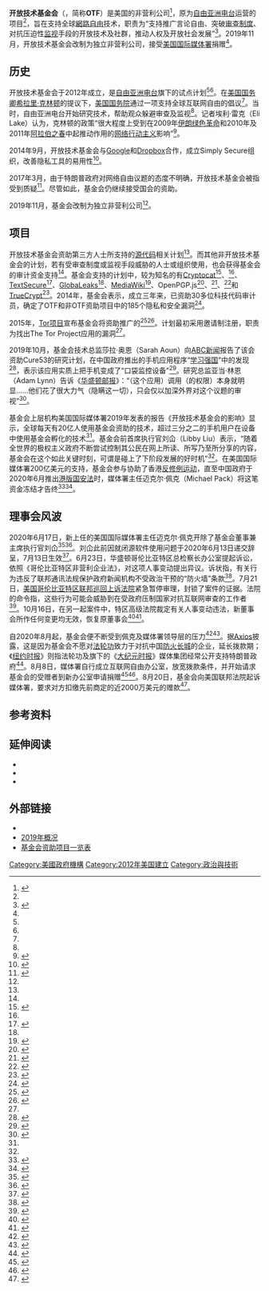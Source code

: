 {{NoteTA
|G1=IT
}}

{{Infobox organization
| name                = 开放技术基金会<br/>Open Technology Fund
| logo                = Open Technology Fund logo.svg
| caption             = 
| abbreviation        = OTF
| formation           = {{Start date|2012}}
| founder             = 
| type                = 
| status              = 
| purpose             = 支持[[突破网络审查|突破网络审查]]和[[网络隐私|网络隐私]]技术<ref name="values-principles"/><ref name="otf-history">{{cite web |title=OTF's History |url=https://www.opentech.fund/about/our-history/ |website=Open Technology Fund |access-date=2019-10-20 |archive-date=2021-01-16 |archive-url=https://web.archive.org/web/20210116072301/https://www.opentech.fund/about/our-history/ |dead-url=no }}</ref>
| headquarters        = M街西南2025号300房
| location            = [[华盛顿哥伦比亚特区|华盛顿哥伦比亚特区]]
| coords              = 
| region_served       = 
| membership          = 
| language            = 
| parent_organization = [[美国国际媒体署|美国国际媒体署]]
| leader_title        = 行政总裁
| leader_name         = 刘仚<ref name=MeriTalk>{{cite web|url=https://www.meritalk.com/articles/open-technology-fund-names-ceo-president/|title=Open Technology Fund Names CEO, President|website=MeriTalk|date=2019-11-26|accessdate=2021-02-28|archive-date=2020-10-22|archive-url=https://web.archive.org/web/20201022003709/https://www.meritalk.com/articles/open-technology-fund-names-ceo-president/|dead-url=no}}</ref><ref name=USAGM2019-11-25>{{cite web|url=https://www.usagm.gov/2019/11/25/usagm-launches-independent-internet-freedom-grantee/|title=USAGM launches independent internet freedom grantee|website=USAGM|date=2019-11-25|accessdate=2021-02-28|archive-date=2020-10-28|archive-url=https://web.archive.org/web/20201028165913/https://www.usagm.gov/2019/11/25/usagm-launches-independent-internet-freedom-grantee/|dead-url=no}}</ref>
| leader_title2       = 主席
| leader_name2        = 劳拉·坎宁安（Laura Cunningham）<ref name=MeriTalk/><ref name=USAGM2019-11-25/>
| affiliations        = [[美國聯邦政府|美國聯邦政府]]
| budget              = 1500万美元<ref name=USAGM-OTF2019>{{cite web|url=https://www.usagm.gov/networks/otf/|title=Open Technology Fund|website=USAGM|access-date=2019-12-30|archive-date=2020-12-16|archive-url=https://web.archive.org/web/20201216051119/https://www.usagm.gov/networks/otf/|dead-url=no}}</ref>
| num_staff           = 12-15人<ref name="team">{{cite web|title=Team|url=https://www.opentech.fund/about/people/?person_type=1|website=Open Technology Fund|access-date=2019-10-18|archive-date=2021-01-16|archive-url=https://web.archive.org/web/20210116202754/https://www.opentech.fund/about/people/?person_type=1|dead-url=no}}</ref>
| num_volunteers      = 
| website             = {{url|https://www.opentech.fund}}
}}

'''开放技术基金会'''（{{lang-en|Open Technology Fund}}，简称'''OTF'''）是美国的非营利公司<ref name=":0">{{Cite web|url=https://www.opentech.fund/news/new-independent-otf/|title=A New, Independent OTF|website=Open Technology Fund|language=en|access-date=2019-11-26|archive-date=2021-02-21|archive-url=https://web.archive.org/web/20210221010821/https://www.opentech.fund/news/new-independent-otf/|dead-url=no}}</ref>，原为[[自由亚洲电台|自由亚洲电台]]运营的项目<ref name=":0" />，旨在支持全球[[網路自由|網路自由]]技术，职责为“支持推广言论自由、突破[[审查制度|审查制度]]、对抗压迫性[[监视|监视]]手段的开放技术及社群，推动人权及开放社会发展”<ref name="values-principles">{{cite web|url=https://www.opentech.fund/about/values-principles/|title=Values & Principles|website=Open Technology Fund|access-date=2019-10-20|archive-date=2020-11-26|archive-url=https://web.archive.org/web/20201126032911/https://www.opentech.fund/about/values-principles/|dead-url=no}}</ref>。2019年11月，开放技术基金会改制为独立非营利公司，接受[[美国国际媒体署|美国国际媒体署]]捐赠<ref name=":0" />。

==历史==
开放技术基金会于2012年成立，是[[自由亚洲电台|自由亚洲电台]]旗下的试点计划<ref name="otf-history"/><ref name=":0" />。在[[美国国务卿|美国国务卿]][[希拉里·克林顿|希拉里·克林顿]]的提议下，[[美国国务院|美国国务院]]通过一项支持全球互联网自由的倡议<ref name="Lake-2015-09-18"/>。当时，自由亚洲电台开始研究技术，帮助观众躲避审查及监视<ref name="Lake-2015-09-18" />。记者埃利·雷克（Eli Lake）认为，克林顿的政策“很大程度上受到在2009年[[伊朗绿色革命|伊朗绿色革命]]和2010年及2011年[[阿拉伯之春|阿拉伯之春]]中起推动作用的[[网络行动主义|网络行动主义]]影响”<ref name="Lake-2015-09-18">{{cite web|last1=Lake|first1=Eli|title=Government Is Fighting Itself on Encryption|url=http://www.bloombergview.com/articles/2015-09-18/government-is-fighting-itself-on-encryption|website=Bloomberg View|publisher=Bloomberg L.P.|type=Column|access-date=2016-02-15|date=2015-09-18|archive-date=2016-04-08|archive-url=https://web.archive.org/web/20160408195551/http://www.bloombergview.com/articles/2015-09-18/government-is-fighting-itself-on-encryption|dead-url=no}}</ref>。

2014年9月，开放技术基金会与[[Google|Google]]和[[Dropbox|Dropbox]]合作，成立Simply Secure组织，改善隐私工具的易用性<ref>{{cite web|last1=Rushe|first1=Dominic|title=Google and Dropbox launch Simply Secure to improve online security|url=https://www.theguardian.com/technology/2014/sep/18/google-dropbox-simply-secure-security-tech|website=The Guardian|publisher=Guardian Media Group|access-date=2016-02-14|date=2014-09-18|archive-date=2020-11-11|archive-url=https://web.archive.org/web/20201111205109/http://www.theguardian.com/technology/2014/sep/18/google-dropbox-simply-secure-security-tech|dead-url=no}}</ref>。

2017年3月，由于特朗普政府对网络自由议题的态度不明确，开放技术基金会被指受到质疑<ref>{{cite web|last1=Melendez|first1=Steven|title=U.S.-Backed Efforts To Promote Openness And Democracy Are At Risk In The Age Of Trump|url=https://www.fastcompany.com/3068328/us-backed-efforts-to-promote-openness-and-democracy-are-at-risk-in-the-age-of-trump|website=Fast Company|publisher=Fast Company, Inc|date=2017-03-24|accessdate=2021-02-28|archive-date=2020-08-09|archive-url=https://web.archive.org/web/20200809205348/https://www.fastcompany.com/3068328/us-backed-efforts-to-promote-openness-and-democracy-are-at-risk-in-the-age-of-trump|dead-url=no}}</ref>。尽管如此，基金会仍继续接受国会的资助。

2019年11月，基金会改制为独立非营利公司<ref name=":0"/>。

==项目==
开放技术基金会资助第三方人士{{le|信息技术安全审计|Information technology security audit|审计}}所支持的[[源代码|源代码]]相关计划<ref name="code-audits"/>。而其他非开放技术基金会的计划，若有受审查制度或监视手段威胁的人士或组织使用，也会获得基金会的审计资金支持<ref name="code-audits"/>。基金会支持的计划中，较为知名的有[[Cryptocat|Cryptocat]]<ref>{{cite web|first1=Alban|last1=Diquet|first2=David|last2=Thiel|first3=Scott|last3=Stender|title=Open Technology Fund CryptoCat iOS Application Penetration Test|url=https://isecpartners.github.io/publications/iSEC_Cryptocat_iOS.pdf|publisher=iSEC Partners|access-date=2016-02-13|date=2014-02-07|archive-date=2020-11-12|archive-url=https://web.archive.org/web/20201112023318/http://isecpartners.github.io/publications/iSEC_Cryptocat_iOS.pdf|dead-url=no}}</ref>、{{le|Commotion Wireless|Commotion Wireless}}<ref name="isecpartners-2013"/>、[[TextSecure|TextSecure]]<ref name="isecpartners-2013">{{cite web |title=Working with the Open Technology Fund |url=https://isecpartners.github.io/2013/10/14/open-tech-fund-report-release.html |first1=Tom |last1=Ritter |publisher=iSEC Partners |date=2013-10-14 |access-date=2016-02-13 |archive-date=2019-10-08 |archive-url=https://web.archive.org/web/20191008001831/https://isecpartners.github.io/2013/10/14/open-tech-fund-report-release.html |dead-url=no }}</ref>、[[GlobaLeaks|GlobaLeaks]]<ref name="isecpartners-2013"/>、[[MediaWiki|MediaWiki]]<ref>{{cite web|last1=Steipp|first1=Chris|title=Improving the security of our users on Wikimedia sites|url=https://blog.wikimedia.org/2015/04/20/improving-security-for-our-users/|website=Wikimedia Blog|publisher=Wikimedia Foundation|access-date=2016-02-13|date=2015-04-20|archive-date=2020-06-30|archive-url=https://web.archive.org/web/20200630004258/https://blog.wikimedia.org/2015/04/20/improving-security-for-our-users/|dead-url=no}}</ref>、OpenPGP.js<ref>{{cite web|last1=Heiderich|first1=Mario|last2=Kotowicz|first2=Krzysztof|last3=Magazinius|first3=Jonas|last4=Antesberger|first4=Franz|title=Pentest-Report OpenPGP.js 02.2014|url=https://cure53.de/pentest-report_openpgpjs.pdf|publisher=Cure53|access-date=2016-02-14|date=2014-02|archive-date=2020-11-30|archive-url=https://web.archive.org/web/20201130224909/https://cure53.de/pentest-report_openpgpjs.pdf|dead-url=no}}</ref>、{{tsl|en|Nitrokey|Nitrokey}}<ref>{{Cite web|last1=McDevitt|first1=Dan|title=Nitrokey Storage Firmware and Hardware Security Audits|url=https://www.opentech.fund/article/nitrokey-storage-firmware-and-hardware-security-audits|publisher=Open Technology Fund|access-date=2016-02-15|date=2015-10-02|archive-date=2017-06-20|archive-url=https://web.archive.org/web/20170620143747/https://www.opentech.fund/article/nitrokey-storage-firmware-and-hardware-security-audits|dead-url=no}}</ref>、{{tsl|en|Ricochet (software)|Ricochet (软件)|Ricochet}}<ref>{{cite web|last1=Cox|first1=Joseph|title='Ricochet', the Messenger That Beats Metadata, Passes Security Audit|url=http://motherboard.vice.com/read/ricochet-encrypted-messenger-tackles-metadata-problem-head-on|website=Motherboard|publisher=Vice Media LLC|access-date=2016-02-17|date=2016-02-17|archive-date=2017-01-23|archive-url=https://web.archive.org/web/20170123013927/https://motherboard.vice.com/read/ricochet-encrypted-messenger-tackles-metadata-problem-head-on|dead-url=no}}</ref>和[[TrueCrypt|TrueCrypt]]<ref>{{cite web|last1=White|first1=Kenneth|last2=Green|first2=Matthew|title=IsTrueCryptAuditedYet?|url=http://istruecryptauditedyet.com/|website=Open Crypto Audit Project|access-date=2016-02-14|date=2014-01-21|archive-date=2021-02-15|archive-url=https://web.archive.org/web/20210215205627/http://istruecryptauditedyet.com/|dead-url=no}}</ref>。2014年，基金会表示，成立三年来，已资助30多位科技代码审计员，确定了OTF和非OTF资助项目中的185个隐私和安全漏洞<ref name="code-audits">{{cite web|last1=Hurley|first1=Chad|title=Code Audits are Good. Making Code Audits Public is Better|url=https://www.opentech.fund/article/code-audits-are-good-making-code-audits-public-better|website=Open Technology Fund|access-date=2016-02-14|date=2014-12-10|archive-date=2018-03-20|archive-url=https://web.archive.org/web/20180320152025/https://www.opentech.fund/article/code-audits-are-good-making-code-audits-public-better|dead-url=no}}</ref>。

2015年，[[Tor项目|Tor项目]]宣布基金会将资助{{tsl|en|HackerOne|HackerOne}}推广的{{tsl|en|bug bounty program|漏洞赏金计划}}<ref name="tor-bounty">{{cite web|last1=Cox|first1=Joseph|title=The Tor Project Is Starting a Bug Bounty Program|url=http://motherboard.vice.com/read/the-tor-project-is-starting-a-bug-bounty-program|website=Motherboard|publisher=Vice Media LLC|access-date=2016-02-14|date=2015-12-29|archive-date=2017-01-29|archive-url=https://web.archive.org/web/20170129172603/https://motherboard.vice.com/read/the-tor-project-is-starting-a-bug-bounty-program|dead-url=no}}</ref><ref>{{cite web|last1=Conditt|first1=Jessica|title=Tor plans to launch a bug bounty program|url=https://www.engadget.com/2015/12/31/tor-plans-to-launch-a-bug-bounty-program/|website=Engadget|publisher=AOL Inc.|access-date=2016-02-14|date=2015-12-31|archive-date=2016-02-11|archive-url=https://web.archive.org/web/20160211164437/http://www.engadget.com/2015/12/31/tor-plans-to-launch-a-bug-bounty-program/|dead-url=no}}</ref>。计划最初采用邀请制注册，职责为找出The Tor Project应用的漏洞<ref name="tor-bounty"/>。

2019年10月，基金会技术总监莎拉·奥恩（Sarah Aoun）向[[ABC新闻|ABC新闻]]报告了该会资助Cure53的研究计划，在中国政府推出的手机应用程序“[[学习强国|学习强国]]”中的发现<ref>{{cite web |title=Studying “Study the Great Nation” |url=https://www.opentech.fund/news/studying-study-the-great-nation/ |website=Open Technology Fund |accessdate=2021-02-28 |date=2019-10-12 |archive-date=2021-01-31 |archive-url=https://web.archive.org/web/20210131020338/https://www.opentech.fund/news/studying-study-the-great-nation/ |dead-url=no }}</ref>，表示该应用实质上把手机变成了“口袋监控设备”<ref name="Thorbecke-2019">{{cite web|url=https://www.goodmorningamerica.com/news/story/chinas-popular-education-app-surveillance-device-pocket-advocacy-66262334|title=China's popular education app is a 'surveillance device in your pocket,' advocacy group says|last1=Thorbecke|first1=Catherine|date=2019-10-18|website=Good Morning America|accessdate=2021-02-28|archive-date=2019-10-19|archive-url=https://web.archive.org/web/20191019113806/https://www.goodmorningamerica.com/news/story/chinas-popular-education-app-surveillance-device-pocket-advocacy-66262334|dead-url=no}}</ref>。研究总监亚当·林恩（Adam Lynn）告诉《[[华盛顿邮报|华盛顿邮报]]》：“（这个应用）调用（的权限）本身就明显......他们花了很大力气（隐瞒这一切），只会仅以加深外界对这个议题的审视”<ref>{{Cite news|url=https://www.washingtonpost.com/world/asia_pacific/chinese-app-on-xis-ideology-allows-data-access-to-100-million-users-phones-report-says/2019/10/11/2d53bbae-eb4d-11e9-bafb-da248f8d5734_story.html|title=Chinese app on Xi's ideology allows data access to 100 million users' phones, report says|newspaper=The Washington Post|last=Fifield|first=Anna|date=2019-10-12|accessdate=2021-02-28|archive-date=2020-11-28|archive-url=https://web.archive.org/web/20201128233418/https://www.washingtonpost.com/world/asia_pacific/chinese-app-on-xis-ideology-allows-data-access-to-100-million-users-phones-report-says/2019/10/11/2d53bbae-eb4d-11e9-bafb-da248f8d5734_story.html|dead-url=no}}</ref>。

基金会上层机构美国国际媒体署2019年发表的报告《开放技术基金会的影响》显示，全球每天有20亿人使用基金会资助的技术，超过三分之二的手机用户在设备中使用基金会孵化的技术<ref name=USAGM-OTF2019/>。基金会前首席执行官刘仚（Libby Liu）表示，“随着全世界的极权主义政府不断尝试控制其公民在网上所读、所写乃至所分享的内容，基金会在这个如此关键时刻，可谓是碰上了下阶段发展的好时机”<ref name=USAGM2019-11-25/>。在美国国际媒体署200亿美元的支持，基金会参与协助了香港[[反修例运动|反修例运动]]，直至中国政府于2020年6月推出[[港版国安法|港版国安法]]时，媒体署主任迈克尔·佩克（Michael Pack）将这笔资金冻结才告终<ref name=time-20200626>{{cite news |url=https://time.com/5860163/trump-hong-kong-funding-freeze/?amp=true |title=Trump Administration Freezes Funds Intended to Benefit Hong Kong Protesters |last=Perrigo |first=Billy |publisher=Time |date=2020-06-26 |access-date=2020-07-05 |archive-date=2021-01-06 |archive-url=https://web.archive.org/web/20210106230505/https://time.com/5860163/trump-hong-kong-funding-freeze/?amp=true |dead-url=no }}</ref><ref name=scmp-20200703>{{cite news |url=https://www.scmp.com/comment/opinion/article/3091438/us-has-been-exposed-funding-last-years-hong-kong-protests |title=US has been exposed for funding last year's Hong Kong protests |last=Lo |first=Alex |newspaper=South China Morning Post |date=2020-07-03 |access-date=2020-07-05 |archive-date=2021-02-16 |archive-url=https://web.archive.org/web/20210216022325/https://www.scmp.com/comment/opinion/article/3091438/us-has-been-exposed-funding-last-years-hong-kong-protests |dead-url=no }}</ref>。

== 理事会风波 ==
2020年6月17日，新上任的美国国际媒体署主任迈克尔·佩克开除了基金会董事兼主席执行官刘仚<ref>{{Cite web|author=Jennifer Hansler and Brian Stelter|title='Wednesday night massacre' as Trump appointee takes over at global media agency|url=https://www.cnn.com/2020/06/17/media/us-agency-for-global-media-michael-pack/index.html|access-date=2020-10-18|website=CNN|archive-date=2021-02-15|archive-url=https://web.archive.org/web/20210215031602/https://www.cnn.com/2020/06/17/media/us-agency-for-global-media-michael-pack/index.html|dead-url=no}}</ref><ref>{{Cite web|title=Trump-backed US global media agency chief under fire for purge|url=https://www.dw.com/en/trump-backed-us-global-media-agency-chief-under-fire-for-purge/a-53870348|date=2020-06-19|access-date=2020-10-17|website=Deutsche Welle|language=en-GB|archive-date=2021-02-22|archive-url=https://web.archive.org/web/20210222091159/https://www.dw.com/en/trump-backed-us-global-media-agency-chief-under-fire-for-purge/a-53870348|dead-url=no}}</ref>。刘仚此前因就闭源软件使用问题于2020年6月13日递交辞呈，7月13日生效<ref>{{Cite web|last=Cox|first=Joseph|date=2020-06-17|title=CEO of Open Technology Fund Resigns After Closed-Source Lobbying Effort|url=https://www.vice.com/en_ca/article/935k5p/open-technology-fund-ceo-resigns|access-date=2020-06-17|website=Vice|language=en|archive-date=2020-07-02|archive-url=https://web.archive.org/web/20200702010234/https://www.vice.com/en_ca/article/935k5p/open-technology-fund-ceo-resigns|dead-url=no}}</ref>。6月23日，华盛顿哥伦比亚特区总检察长办公室提起诉讼，依照《哥伦比亚特区非营利企业法》，对这项人事变动提出异议。诉状指，有关行为违反了联邦通讯法规保护政府新闻机构不受政治干预的“防火墙”条款<ref>{{Cite news|last=Verma|first=Pranshu|date=2020-06-23|title=Lawsuit Argues Dismissal of Government-Funded Media Employees Was Unlawful|language=en-US|work=The New York Times|url=https://www.nytimes.com/2020/06/23/us/politics/michael-pack-global-media.html|access-date=2020-10-17|issn=0362-4331|archive-date=2021-02-01|archive-url=https://web.archive.org/web/20210201075928/https://www.nytimes.com/2020/06/23/us/politics/michael-pack-global-media.html|dead-url=no}}</ref>。7月21日，[[美国哥伦比亚特区联邦巡回上诉法院|美国哥伦比亚特区联邦巡回上诉法院]]紧急暂停审理，封锁了案件的证据。法院的命令指，这些行为可能会威胁到在受政府压制国家对抗互联网审查的工作者<ref>{{Cite news|last=Hsu|first=Spencer S.|title=Appeals court blocks Trump administration takeover of organization fighting digital censorship and surveillance|language=en-US|work=Washington Post|url=https://www.washingtonpost.com/local/legal-issues/appeals-court-blocks-trump-administration-takeover-of-organization-fighting-digital-censorship-and-surveillance/2020/07/21/4f4299c4-cb5d-11ea-bc6a-6841b28d9093_story.html|access-date=2020-10-17|issn=0190-8286|archive-date=2021-01-12|archive-url=https://web.archive.org/web/20210112135416/https://www.washingtonpost.com/local/legal-issues/appeals-court-blocks-trump-administration-takeover-of-organization-fighting-digital-censorship-and-surveillance/2020/07/21/4f4299c4-cb5d-11ea-bc6a-6841b28d9093_story.html|dead-url=no}}</ref>。10月16日，在另一起案件中，特区高级法院裁定有关人事变动违法，新董事会所作任何变更均无效，恢复原董事会<ref>{{Cite web|first=Jerreat|last=Jessica|title=DC Court Rules in Dispute Over Open Technology Fund Board|url=https://www.voanews.com/usa/dc-court-rules-dispute-over-open-technology-fund-board|access-date=2020-10-17|website=VOA News|language=en|archive-date=2020-10-29|archive-url=https://web.archive.org/web/20201029180246/https://www.voanews.com/usa/dc-court-rules-dispute-over-open-technology-fund-board|dead-url=no}}</ref><ref>{{Cite web|title=Summary Judgment DC v Pack|url=https://oag.dc.gov/sites/default/files/2020-10/OTF-Summary-Judgment.pdf|website=Office of the Attorney General for the District of Columbia|accessdate=2021-02-28|archive-date=2020-10-22|archive-url=https://web.archive.org/web/20201022210213/https://oag.dc.gov/sites/default/files/2020-10/OTF-Summary-Judgment.pdf|dead-url=no}}</ref>。

自2020年8月起，基金会便不断受到佩克及媒体署领导层的压力<ref>{{cite news |last1=Allen-Ebrahamian |first1=Bethany |title=In media agency shakeup, conservative groups push for Falun Gong-backed internet tools |url=https://www.axios.com/falun-gong-us-agency-global-media-001fcf52-95fa-43de-b0c7-0cd7cfc2918f.html |access-date=2021-01-18 |publisher=Axios.com |date=2020-06-23 |archive-date=2021-01-22 |archive-url=https://web.archive.org/web/20210122214534/https://www.axios.com/falun-gong-us-agency-global-media-001fcf52-95fa-43de-b0c7-0cd7cfc2918f.html |dead-url=no }}</ref><ref>{{cite news |last1=Sewell |first1=Tia |title=Trump's War on the U.S. Agency for Global Media |url=https://www.lawfareblog.com/trumps-war-us-agency-global-media |access-date=2021-01-18 |publisher=Lawfare |date=2021-01-12 |archive-date=2021-01-26 |archive-url=https://web.archive.org/web/20210126075702/https://www.lawfareblog.com/trumps-war-us-agency-global-media |dead-url=no }}</ref>。据[[Axios|Axios]]披露，这是因为基金会不愿对[[法轮功|法轮功]]致力于对抗中国[[防火长城|防火长城]]的企业，延长拨款期；《[[纽约时报|纽约时报]]》则指法轮功及旗下的《[[大纪元时报|大纪元时报]]》媒体集团经常公开支持特朗普政府<ref>{{cite news |last1=Roose |first1=Kevin |title=Epoch Times, Punished by Facebook, Gets a New Megaphone on YouTube |url=https://www.nytimes.com/2020/02/05/technology/epoch-times-youtube.html |access-date=2021-01-18 |work=New York Times |date=2020-02-05 |archive-date=2020-02-06 |archive-url=https://web.archive.org/web/20200206140610/https://www.nytimes.com/2020/02/05/technology/epoch-times-youtube.html |dead-url=no }}</ref>。8月8日，媒体署自行成立互联网自由办公室，放宽拨款条件，并开始请求基金会的受赠者到新办公室申请捐赠<ref>{{cite web |title=CEO Pack revives USAGM's Office of Internet Freedom; agency funds internet firewall circumvention technologies |url=https://www.usagm.gov/2020/08/18/ceo-pack-revives-usagms-office-of-internet-freedom-agency-funds-internet-firewall-circumvention-technologies/ |website=US Agency for Global Media |access-date=2021-01-18 |archive-date=2021-01-22 |archive-url=https://web.archive.org/web/20210122183735/https://www.usagm.gov/2020/08/18/ceo-pack-revives-usagms-office-of-internet-freedom-agency-funds-internet-firewall-circumvention-technologies/ |dead-url=no }}</ref><ref>{{cite news |last1=Fischer |first1=Sara |title=Scoop: USAGM soliciting OTF partners as it withholds funds |url=https://www.axios.com/usagm-soliciting-otf-partners-as-it-withholds-funds-e59fa0d1-5ec9-4fcc-a5c1-64176fa23644.html |access-date=2021-01-18 |publisher=Axios.com |date=2020-10-13 |archive-date=2021-01-16 |archive-url=https://web.archive.org/web/20210116131953/https://www.axios.com/usagm-soliciting-otf-partners-as-it-withholds-funds-e59fa0d1-5ec9-4fcc-a5c1-64176fa23644.html |dead-url=no }}</ref>。8月20日，基金会向美国联邦法院起诉媒体署，要求对方扣缴先前商定的近2000万美元的赠款<ref>{{cite news |last1=Fischer |first1=Sara |title=Scoop: Open Technology Fund sues administration for $20M in missing funds |url=https://www.axios.com/scoop-open-technology-fund-sues-administration-for-20m-in-missing-funds-90b5420d-2f41-4e50-b58b-6a517af26cd6.html |access-date=2021-01-18 |publisher=Axios.com |date=2020-08-20 |archive-date=2021-01-26 |archive-url=https://web.archive.org/web/20210126144044/https://www.axios.com/scoop-open-technology-fund-sues-administration-for-20m-in-missing-funds-90b5420d-2f41-4e50-b58b-6a517af26cd6.html |dead-url=no }}</ref>。

==参考资料==
{{reflist|30em}}

==延伸阅读==
{{refbegin}}
*{{cite web|last1=Paletta|first1=Damian|title=How the U.S. Fights Encryption—and Also Helps Develop It|url=https://www.wsj.com/articles/how-the-u-s-fights-encryptionand-also-helps-develop-it-1456109096|website=The Wall Street Journal|publisher=News Corp|date=2016-02-22|access-date=2021-02-28|archive-date=2018-06-19|archive-url=https://web.archive.org/web/20180619214131/https://www.wsj.com/articles/how-the-u-s-fights-encryptionand-also-helps-develop-it-1456109096}}
*{{cite web|last1=Groll|first1=Elias|title=How Hillary Clinton Helped Build WhatsApp's State-of-the-Art Encryption|url=https://foreignpolicy.com/2016/04/06/how-hillary-clinton-helped-build-whatsapps-state-of-the-art-encryption/|website=Foreign Policy|publisher=Graham Holdings Company|date=2016-04-06|access-date=2021-02-28|archive-date=2022-03-03|archive-url=https://web.archive.org/web/20220303223928/https://foreignpolicy.com/2016/04/06/how-hillary-clinton-helped-build-whatsapps-state-of-the-art-encryption/}}
* {{cite web |last1=Verma |first1=Pranshu |title=Trump Appointee Seeks to Cut Off Funding for Global Internet Access Group |url=https://www.nytimes.com/2020/12/19/us/politics/trump-appointee-seeks-to-cut-off-funding-for-global-internet-access-group.html |website=The New York Times |date=2020-12-19 |access-date=2021-02-28 |archive-date=2022-06-06 |archive-url=https://web.archive.org/web/20220606235650/https://www.nytimes.com/2020/12/19/us/politics/trump-appointee-seeks-to-cut-off-funding-for-global-internet-access-group.html }}
{{refend}}

==外部链接==
*{{Official|https://www.opentech.fund/}}
*[https://www.usagm.gov/wp-content/uploads/2019/11/FINAL-USAGM-OpenTechnologyFund-11-22-19.pdf 2019年概况] {{Wayback|url=https://www.usagm.gov/wp-content/uploads/2019/11/FINAL-USAGM-OpenTechnologyFund-11-22-19.pdf |date=20211007064447 }}
*[https://www.opentech.fund/results/supported-projects/ 基金会资助项目一览表] {{Wayback|url=https://www.opentech.fund/results/supported-projects/ |date=20220424234634 }}

{{廣播理事會}}
{{authority control}}

{{DEFAULTSORT:OTF}}
[[Category:美國政府機構|Category:美國政府機構]]
[[Category:2012年美国建立|Category:2012年美国建立]]
[[Category:政治與技術|Category:政治與技術]]